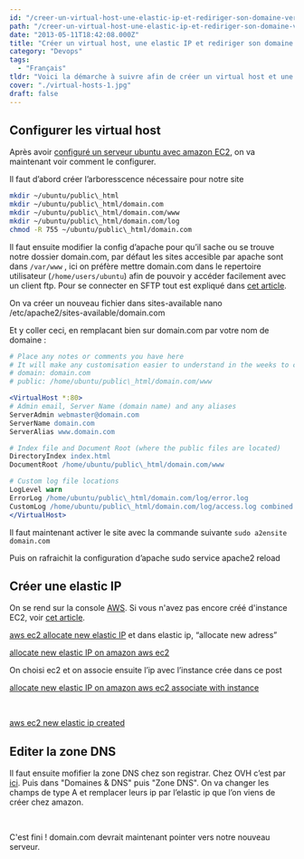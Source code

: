 ```yaml
---
id: "/creer-un-virtual-host-une-elastic-ip-et-rediriger-son-domaine-vers-ec-deux"
path: "/creer-un-virtual-host-une-elastic-ip-et-rediriger-son-domaine-vers-ec-deux"
date: "2013-05-11T18:42:08.000Z"
title: "Créer un virtual host, une elastic IP et rediriger son domaine vers EC2"
category: "Devops"
tags: 
  - "Français"
tldr: "Voici la démarche à suivre afin de créer un virtual host et une elastic IP sur serveur ubuntu sur Amazon EC2, On va ainsi pouvoir rediriger son ancien..."
cover: "./virtual-hosts-1.jpg"
draft: false
---
```


## Configurer les virtual host

Après avoir [configuré un serveur ubuntu avec amazon EC2](/configurer-un-serveur-ubuntu-en-10-min-avec-amazon-ec2-et-en-plus-cest-gratuit/ "Configurer gratuitement un serveur ubuntu en 10 min avec amazon EC2"), on va maintenant voir comment le configurer.

Il faut d’abord créer l’arboresscence nécessaire pour notre site

```bash
mkdir ~/ubuntu/public\_html
mkdir ~/ubuntu/public\_html/domain.com
mkdir ~/ubuntu/public\_html/domain.com/www
mkdir ~/ubuntu/public\_html/domain.com/log
chmod -R 755 ~/ubuntu/public\_html/domain.com
```

Il faut ensuite modifier la config d’apache pour qu’il sache ou se trouve notre dossier domain.com, par défaut les sites accesible par apache sont dans `/var/www` , ici on préfère mettre domain.com dans le repertoire utilisateur (`/home/users/ubuntu`) afin de pouvoir y accéder facilement avec un client ftp. Pour se connecter en SFTP tout est expliqué dans [cet article](/se-connecter-en-sftp-a-une-instance-ec-deux-avec-transmit/ "Se connecter en SFTP à une instance EC2 avec Transmit").

On va créer un nouveau fichier dans sites-available nano /etc/apache2/sites-available/domain.com

Et y coller ceci, en remplacant bien sur domain.com par votre nom de domaine :

```apache
# Place any notes or comments you have here
# It will make any customisation easier to understand in the weeks to come
# domain: domain.com
# public: /home/ubuntu/public\_html/domain.com/www

<VirtualHost *:80>
# Admin email, Server Name (domain name) and any aliases
ServerAdmin webmaster@domain.com
ServerName domain.com
ServerAlias www.domain.com

# Index file and Document Root (where the public files are located)
DirectoryIndex index.html
DocumentRoot /home/ubuntu/public\_html/domain.com/www

# Custom log file locations
LogLevel warn
ErrorLog /home/ubuntu/public\_html/domain.com/log/error.log
CustomLog /home/ubuntu/public\_html/domain.com/log/access.log combined
</VirtualHost>
```

Il faut maintenant activer le site avec la commande suivante `sudo a2ensite domain.com`

Puis on rafraichit la configuration d’apache sudo service apache2 reload

## Créer une elastic IP

On se rend sur la console [AWS](https://console.aws.amazon.com/ec2). Si vous n'avez pas encore créé d'instance EC2, voir [cet article](/configurer-un-serveur-ubuntu-en-10-min-avec-amazon-ec2-et-en-plus-cest-gratuit/ "Configurer gratuitement un serveur ubuntu en 10 min avec amazon EC2").

[aws ec2 allocate new elastic IP](./Screen-shot-2013-05-10-at-4.42.48-PM-624x390.png) et dans elastic ip, “allocate new adress”

[allocate new elastic IP on amazon aws ec2](./Screen-shot-2013-05-10-at-4.42.55-PM-624x390.png)

On choisi ec2 et on associe ensuite l’ip avec l’instance crée dans ce post

[allocate new elastic IP on amazon aws ec2 associate with instance](./Screen-shot-2013-05-10-at-4.43.18-PM-624x390.png)

 

[aws ec2 new elastic ip created](./Screen-shot-2013-05-10-at-4.43.24-PM-624x390.png)

## Editer la zone DNS

Il faut ensuite mofifier la zone DNS chez son registrar. Chez OVH c’est par [ici](https://www.ovh.com/managerv3/). Puis dans "Domaines & DNS" puis "Zone DNS". On va changer les champs de type A et remplacer leurs ip par l’elastic ip que l’on viens de créer chez amazon.

 

C'est fini ! domain.com devrait maintenant pointer vers notre nouveau serveur.
